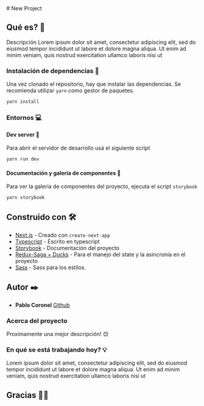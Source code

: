 
<Meta title="Docs|Intro" />
# New Project

## Qué es? 🚀

Descripción Lorem ipsum dolor sit amet, consectetur adipiscing elit, sed do eiusmod tempor incididunt ut labore et dolore magna aliqua. Ut enim ad minim veniam, quis nostrud exercitation ullamco laboris nisi ut

### Instalación de dependencias 💾

Una vez clonado el repositorio, hay que instalar las dependencias.
Se recomienda utilizar `yarn` como gestor de paquetes.

```bash
yarn install
```

### Entornos 💻

#### Dev server 🔧

Para abrir el servidor de desarrollo usá el siguiente script

```bash
yarn run dev
```

#### Documentación y galería de componentes 📁

Para ver la galeria de componentes del proyecto, ejecuta el script `storybook`

```bash
yarn storybook
```

## Construido con 🛠️

- [Next.js](https://nextjs.org/) - Creado con `create-next-app`
- [Typescript](https://www.typescriptlang.org/) - Escrito en typescript
- [Storybook](https://storybook.js.org/) - Documentación del proyecto
- [Redux-Saga + Ducks](https://github.com/erikras/ducks-modular-redux) - Para el manejo del state y la asincronía en el proyecto
- [Sass](https://sass-lang.com/) - Sass para los estilos.

## Autor ✒️

- **Pablo Coronel** [Github](https://github.com/pablitxn)

### Acerca del proyecto

Proximamente una mejor descripción! 😊

### En qué se está trabajando hoy? 💡

Lorem ipsum dolor sit amet, consectetur adipiscing elit, sed do eiusmod tempor incididunt ut labore et dolore magna aliqua. Ut enim ad minim veniam, quis nostrud exercitation ullamco laboris nisi ut

## Gracias 🧘‍♂️
